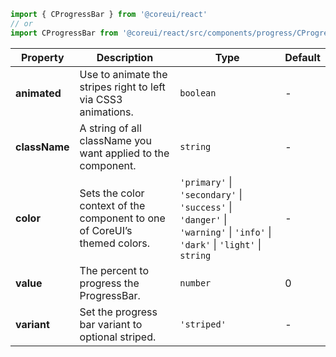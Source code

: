 
```jsx
import { CProgressBar } from '@coreui/react'
// or
import CProgressBar from '@coreui/react/src/components/progress/CProgressBar'
```

| Property | Description | Type | Default |
| --- | --- | --- | --- |
| **animated** | Use to animate the stripes right to left via CSS3 animations. | `boolean` | - |
| **className** | A string of all className you want applied to the component. | `string` | - |
| **color** | Sets the color context of the component to one of CoreUI’s themed colors. | `'primary'` \| `'secondary'` \| `'success'` \| `'danger'` \| `'warning'` \| `'info'` \| `'dark'` \| `'light'` \| `string` | - |
| **value** | The percent to progress the ProgressBar. | `number` | 0 |
| **variant** | Set the progress bar variant to optional striped. | `'striped'` | - |
